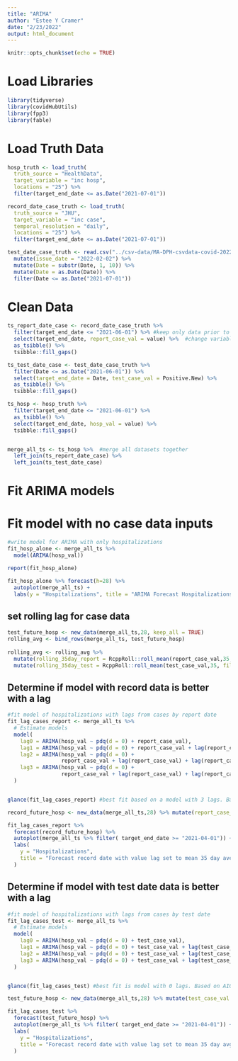 ```yaml
---
title: "ARIMA"
author: "Estee Y Cramer"
date: "2/23/2022"
output: html_document
---
```


```r
knitr::opts_chunk$set(echo = TRUE)
```

# Load Libraries
```r
library(tidyverse)
library(covidHubUtils)
library(fpp3)
library(fable)
```


# Load Truth Data 


```r
hosp_truth <- load_truth(
  truth_source = "HealthData",
  target_variable = "inc hosp",
  locations = "25") %>% 
  filter(target_end_date <= as.Date("2021-07-01"))

record_date_case_truth <- load_truth(
  truth_source = "JHU",
  target_variable = "inc case",
  temporal_resolution = "daily",
  locations = "25") %>% 
  filter(target_end_date <= as.Date("2021-07-01"))

test_date_case_truth <- read.csv("../csv-data/MA-DPH-csvdata-covid-2022-02-02.csv") %>%  #chose latest issue date from csv files
  mutate(issue_date = "2022-02-02") %>% 
  mutate(Date = substr(Date, 1, 10)) %>% 
  mutate(Date = as.Date(Date)) %>% 
  filter(Date <= as.Date("2021-07-01"))
```


# Clean Data
```r
ts_report_date_case <- record_date_case_truth %>% 
  filter(target_end_date <= "2021-06-01") %>% #keep only data prior to June 1st
  select(target_end_date, report_case_val = value) %>%  #change variable names
  as_tsibble() %>% 
  tsibble::fill_gaps()

ts_test_date_case <- test_date_case_truth %>% 
  filter(Date <= as.Date("2021-06-01")) %>%
  select(target_end_date = Date, test_case_val = Positive.New) %>% 
  as_tsibble() %>% 
  tsibble::fill_gaps() 

ts_hosp <- hosp_truth %>%
  filter(target_end_date <= "2021-06-01") %>%
  as_tsibble() %>% 
  select(target_end_date, hosp_val = value) %>% 
  tsibble::fill_gaps()


merge_all_ts <- ts_hosp %>%  #merge all datasets together
  left_join(ts_report_date_case) %>%
  left_join(ts_test_date_case)
```


# Fit ARIMA models


# Fit model with no case data inputs
```r
#write model for ARIMA with only hospitalizations 
fit_hosp_alone <- merge_all_ts %>%
  model(ARIMA(hosp_val)) 

report(fit_hosp_alone)

fit_hosp_alone %>% forecast(h=28) %>%
  autoplot(merge_all_ts) +
  labs(y = "Hospitalizations", title = "ARIMA Forecast Hospitalizations made with data prior to 2021-06-01")

```

## set rolling lag for case data 
```r
test_future_hosp <- new_data(merge_all_ts,28, keep_all = TRUE) 
rolling_avg <- bind_rows(merge_all_ts, test_future_hosp)
  
rolling_avg <- rolling_avg %>%
  mutate(rolling_35day_report = RcppRoll::roll_mean(report_case_val,35, fill=NA, align="right", na.rm = TRUE)) %>%
  mutate(rolling_35day_test = RcppRoll::roll_mean(test_case_val,35, fill=NA, align="right", na.rm = TRUE))
```


## Determine if model with record data is better with a lag  

```r
#fit model of hospitalizations with lags from cases by report date 
fit_lag_cases_report <- merge_all_ts %>%
  # Estimate models
  model(
    lag0 = ARIMA(hosp_val ~ pdq(d = 0) + report_case_val),
    lag1 = ARIMA(hosp_val ~ pdq(d = 0) + report_case_val + lag(report_case_val)),
    lag2 = ARIMA(hosp_val ~ pdq(d = 0) +
                 report_case_val + lag(report_case_val) + lag(report_case_val, 2)),
    lag3 = ARIMA(hosp_val ~ pdq(d = 0) +
                 report_case_val + lag(report_case_val) + lag(report_case_val, 2) + lag(report_case_val, 3))
  )


glance(fit_lag_cases_report) #best fit based on a model with 3 lags. Based on AIC and BIC

record_future_hosp <- new_data(merge_all_ts,28) %>% mutate(report_case_val = tail(rolling_avg$rolling_35day_report,28))

fit_lag_cases_report %>%
  forecast(record_future_hosp) %>%
  autoplot(merge_all_ts %>% filter( target_end_date >= "2021-04-01")) +
  labs(
    y = "Hospitalizations",
    title = "Forecast record date with value lag set to mean 35 day average "
  )
```


## Determine if model with test date data is better with a lag  

```r
#fit model of hospitalizations with lags from cases by test date 
fit_lag_cases_test <- merge_all_ts %>%
  # Estimate models
  model(
    lag0 = ARIMA(hosp_val ~ pdq(d = 0) + test_case_val),
    lag1 = ARIMA(hosp_val ~ pdq(d = 0) + test_case_val + lag(test_case_val)),
    lag2 = ARIMA(hosp_val ~ pdq(d = 0) + test_case_val + lag(test_case_val) + lag(test_case_val, 2)),
    lag3 = ARIMA(hosp_val ~ pdq(d = 0) + test_case_val + lag(test_case_val) + lag(test_case_val, 2) + lag(test_case_val, 3))
  )


glance(fit_lag_cases_test) #best fit is model with 0 lags. Based on AIC and BIC

test_future_hosp <- new_data(merge_all_ts,28) %>% mutate(test_case_val = tail(rolling_avg$rolling_35day_test,28))

fit_lag_cases_test %>%
  forecast(test_future_hosp) %>%
  autoplot(merge_all_ts %>% filter( target_end_date >= "2021-04-01")) +
  labs(
    y = "Hospitalizations",
    title = "Forecast record date with value lag set to mean 35 day avg. Test date data"
  )
```



<!-- test date with lag of 8 -->
<!-- ```{r} -->
<!-- fit_testdate <- test_date_hosp_truth %>%  -->
<!--   filter(Date <= as.Date("2021-06-01")) %>% -->
<!--   as_tsibble() %>%  -->
<!--   tsibble::fill_gaps() %>% -->
<!--   model(ARIMA(Positive.New)) -->

<!-- report(fit_testdate) -->

<!-- # fit_testdate %>% forecast(h=28) %>% -->
<!-- #   autoplot(test_date_hosp_truth %>% filter(Date <= as.Date("2021-07-31"))) + -->
<!-- #   labs(y = "Hospitalizations", title = "ARIMA forecast hospitalizations Report Date") -->
<!-- #  -->

<!-- fit_lag_test <- test_date_hosp_truth %>% -->
<!--    filter(Date <= as.Date("2021-06-01")) %>% -->
<!--   as_tsibble() %>%  -->
<!--   tsibble::fill_gaps() %>% -->
<!--   model( -->
<!--     lag0 = ARIMA(Positive.New ~ pdq(d = 0) ), -->
<!--     lag1 = ARIMA(Positive.New  ~ pdq(d = 0) + lag(Positive.New)), -->
<!--     lag2 = ARIMA(Positive.New  ~ pdq(d = 0) + lag(Positive.New) + lag(Positive.New, 2)), -->
<!--     lag3 = ARIMA(Positive.New  ~ pdq(d = 0)  + lag(Positive.New) + lag(Positive.New, 2) + lag(Positive.New, 3)) -->
<!--   ) -->

<!-- glance(fit_lag_test) #best fit based is a model with 3 lags. Based on AIC and BIC -->


<!-- test_future <- new_data(test_date_hosp_truth %>% filter(Date <= as.Date("2021-06-01")) %>% -->
<!--   as_tsibble() %>%  tsibble::fill_gaps(),20) %>% -->
<!--   mutate(Positive.New = 8) -->

<!-- fit_lag_test %>% -->
<!--   forecast(test_future) %>% -->
<!--   autoplot(test_date_hosp_truth %>% filter(Date <= as.Date("2021-07-31") & Date >= as.Date("2021-04-01"))) + -->
<!--   labs( -->
<!--     y = "Hospitalizations", -->
<!--     title = "Forecast test date with value lag set to 8" -->
<!--   ) -->
<!-- ``` -->